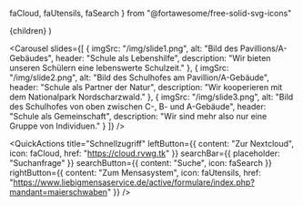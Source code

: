  faCloud,
  faUtensils,
  faSearch
} from "@fortawesome/free-solid-svg-icons"

  <DefaultLayout location={location} noWrapper>
    {children}
  </DefaultLayout>
)

<Head title="Home" />

<Carousel
  slides={[
    {
      imgSrc: "/img/slide1.png",
      alt: "Bild des Pavillions/A-Gebäudes",
      header: "Schule als Lebenshilfe",
      description: "Wir bieten unseren Schülern eine lebenswerte Schulzeit."
    },
    {
      imgSrc: "/img/slide2.png",
      alt: "Bild des Schulhofes am Pavillion/A-Gebäude",
      header: "Schule als Partner der Natur",
      description: "Wir kooperieren mit dem Nationalpark Nordscharzwald."
    },
    {
      imgSrc: "/img/slide3.png",
      alt: "Bild des Schulhofes von oben zwischen C-, B- und A-Gebäude",
      header: "Schule als Gemeinschaft",
      description: "Wir sind mehr also nur eine Gruppe von Individuen."
    }
  ]}
/>

<QuickActions
  title="Schnellzugriff"
  leftButton={{
    content: "Zur Nextcloud",
    icon: faCloud,
    href: "https://cloud.rvwg.tk"
  }}
  searchBar={{
    placeholder: "Suchanfrage"
  }}
  searchButton={{
    content: "Suche",
    icon: faSearch
  }}
  rightButton={{
    content: "Zum Mensasystem",
    icon: faUtensils,
    href: "https://www.liebigmensaservice.de/active/formulare/index.php?mandant=maierschwaben"
  }}
/>

<Row>
  <Col sm={12} lg={8}>
    <Calendar
      title="Kalender"
      calendarId="rvwgkalenderhomepage@gmail.com"
      apiKey="AIzaSyBr-_E-pdSq46_pm78R-is4woIIFECjgho"
    />
  </Col>

  <Col sm={12} lg={4}>
    <News />
  </Col>
</Row>